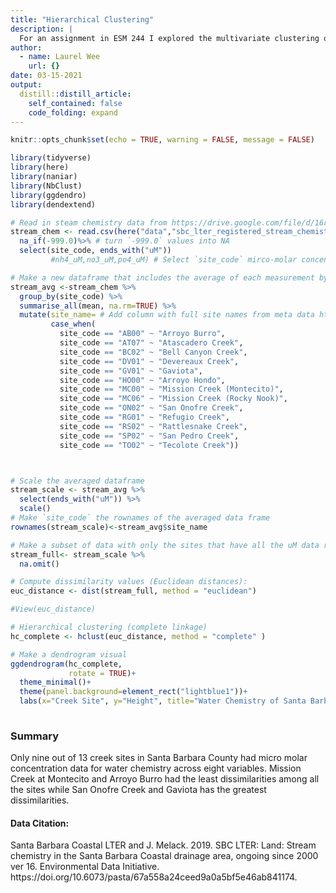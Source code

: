 ```yaml
---
title: "Hierarchical Clustering"
description: |
  For an assignment in ESM 244 I explored the multivariate clustering of water chemistry among creeks in Santa Barbara Country. I used hierarchical clustering by complete linkage to create a dendrogram showing my findings.
author:
  - name: Laurel Wee
    url: {}
date: 03-15-2021
output:
  distill::distill_article:
    self_contained: false
    code_folding: expand 
---
```



```r
knitr::opts_chunk$set(echo = TRUE, warning = FALSE, message = FALSE)

library(tidyverse)
library(here)
library(naniar)
library(NbClust)
library(ggdendro)
library(dendextend)
```


```r
# Read in steam chemistry data from https://drive.google.com/file/d/16rYLBi-CgvjcWhOsX1SLdD9HHUMP9m2l/view?usp=sharing
stream_chem <- read.csv(here("data","sbc_lter_registered_stream_chemistry - sbc_lter_registered_stream_chemistry.csv")) %>% 
  na_if(-999.0)%>% # turn `-999.0` values into NA
  select(site_code, ends_with("uM"))
         #nh4_uM,no3_uM,po4_uM) # Select `site_code` mirco-molar concentration columns
```

```r
# Make a new dataframe that includes the average of each measurement by site
stream_avg <-stream_chem %>% 
  group_by(site_code) %>% 
  summarise_all(mean, na.rm=TRUE) %>% 
  mutate(site_name= # Add column with full site names from meta data https://portal.edirepository.org/nis/metadataviewer?packageid=knb-lter-sbc.6.16
         case_when(
           site_code == "AB00" ~ "Arroyo Burro",
           site_code == "AT07" ~ "Atascadero Creek",
           site_code == "BC02" ~ "Bell Canyon Creek",
           site_code == "DV01" ~ "Devereaux Creek",
           site_code == "GV01" ~ "Gaviota",
           site_code == "HO00" ~ "Arroyo Hondo",
           site_code == "MC00" ~ "Mission Creek (Montecito)",
           site_code == "MC06" ~ "Mission Creek (Rocky Nook)",
           site_code == "ON02" ~ "San Onofre Creek",
           site_code == "RG01" ~ "Refugio Creek",
           site_code == "RS02" ~ "Rattlesnake Creek",
           site_code == "SP02" ~ "San Pedro Creek",
           site_code == "TO02" ~ "Tecolote Creek"))



# Scale the averaged dataframe
stream_scale <- stream_avg %>% 
  select(ends_with("uM")) %>% 
  scale()
# Make `site_code` the rownames of the averaged data frame
rownames(stream_scale)<-stream_avg$site_name 

# Make a subset of data with only the sites that have all the uM data recorded
stream_full<- stream_scale %>% 
  na.omit()

```

```r
# Compute dissimilarity values (Euclidean distances):
euc_distance <- dist(stream_full, method = "euclidean")

#View(euc_distance)

# Hierarchical clustering (complete linkage)
hc_complete <- hclust(euc_distance, method = "complete" ) 

# Make a dendrogram visual
ggdendrogram(hc_complete,
             rotate = TRUE)+
  theme_minimal()+
  theme(panel.background=element_rect("lightblue1"))+
  labs(x="Creek Site", y="Height", title="Water Chemistry of Santa Barbara County Creeks (WEE)")
  
```

### Summary
Only nine out of 13 creek sites in Santa Barbara County had micro molar concentration data for water chemistry across eight variables. Mission Creek at Montecito and Arroyo Burro had the least dissimilarities among all the sites while San Onofre Creek and Gaviota has the greatest dissimilarities. 

####  Data Citation:
Santa Barbara Coastal LTER and J. Melack. 2019. SBC LTER: Land: Stream chemistry in the Santa Barbara Coastal drainage area, ongoing since 2000 ver 16. Environmental Data Initiative. https://doi.org/10.6073/pasta/67a558a24ceed9a0a5bf5e46ab841174. 

